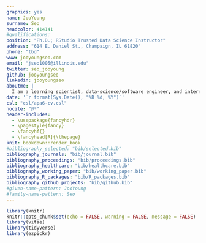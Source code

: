 ```yaml
---
graphics: yes
name: JooYoung
surname: Seo
headcolor: 414141
#qualifications: 
position: "Ph.D.; RStudio Trusted Data Science Instructor"
address: "614 E. Daniel St., Champaign, IL 61820"
phone: "tbd"
www: jooyoungseo.com
email: "jseo1005@illinois.edu"
twitter: seo_jooyoung
github: jooyoungseo
linkedin: jooyoungseo
aboutme: |
  I am a learning scientist, data-science/software engineer, and internationally certified accessibility professional.
date: '`r format(Sys.Date(), "%B %d, %Y")`'
csl: "csl/apa6-cv.csl"
nocite: "@*"
header-includes:
  - \usepackage{fancyhdr}
  - \pagestyle{fancy}
  - \fancyhf{}
  - \fancyhead[R]{\thepage}
knit: bookdown::render_book
#bibliography_selected: "bib/selected.bib"
bibliography_journals: "bib/journal.bib"
bibliography_proceedings: "bib/proceedings.bib"
bibliography_healthcare: "bib/healthcare.bib"
bibliography_working_paper: "bib/working_paper.bib"
bibliography_R_packages: "bib/R_packages.bib"
bibliography_github_projects: "bib/github.bib"
#given-name-pattern: JooYoung
#family-name-pattern: Seo
---
```


```r
library(knitr)
knitr::opts_chunk$set(echo = FALSE, warning = FALSE, message = FALSE)
library(vitae)
library(tidyverse)
library(ezpickr)
```
